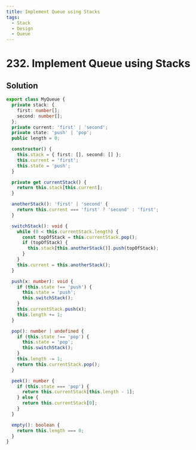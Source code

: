 ```yaml
---
title: Implement Queue using Stacks
tags:
  - Stack
  - Design
  - Queue
---
```


# 232. Implement Queue using Stacks

<Badges>
  <LevelBadge level="easy" />
  <TopicBadge name="Stack" slug="stack" />
  <TopicBadge name="Design" slug="design" />
  <TopicBadge name="Queue" slug="queue" />
</Badges>

## Solution

```typescript filename="solution.ts" copy
export class MyQueue {
  private stack: {
    first: number[];
    second: number[];
  };
  private current: 'first' | 'second';
  private state: 'push' | 'pop';
  public length = 0;

  constructor() {
    this.stack = { first: [], second: [] };
    this.current = 'first';
    this.state = 'push';
  }

  private get currentStack() {
    return this.stack[this.current];
  }

  anotherStack(): 'first' | 'second' {
    return this.current === 'first' ? 'second' : 'first';
  }

  switchStack(): void {
    while (0 < this.currentStack.length) {
      const topOfStack = this.currentStack.pop();
      if (topOfStack) {
        this.stack[this.anotherStack()].push(topOfStack);
      }
    }
    this.current = this.anotherStack();
  }

  push(x: number): void {
    if (this.state !== 'push') {
      this.state = 'push';
      this.switchStack();
    }
    this.currentStack.push(x);
    this.length += 1;
  }

  pop(): number | undefined {
    if (this.state !== 'pop') {
      this.state = 'pop';
      this.switchStack();
    }
    this.length -= 1;
    return this.currentStack.pop();
  }

  peek(): number {
    if (this.state === 'pop') {
      return this.currentStack[this.length - 1];
    } else {
      return this.currentStack[0];
    }
  }

  empty(): boolean {
    return this.length === 0;
  }
}
```

<ProblemLink
  codingSite="leetcode"
  href="https://leetcode.com/problems/implement-queue-using-stacks"
  title="Implement Queue using Stacks"
/>

